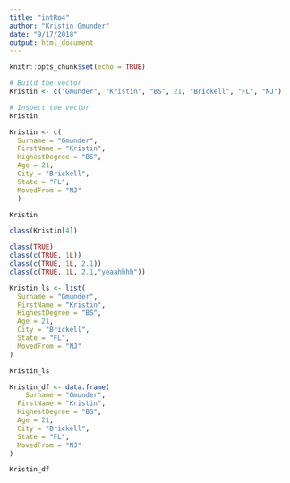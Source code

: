 ```yaml
---
title: "intRo4"
author: "Kristin Gmunder"
date: "9/17/2018"
output: html_document
---
```


```r
knitr::opts_chunk$set(echo = TRUE)
```

```r
# Build the vector
Kristin <- c("Gmunder", "Kristin", "BS", 21, "Brickell", "FL", "NJ")

# Inspect the vector
Kristin
```

```r
Kristin <- c(
  Surname = "Gmunder", 
  FirstName = "Kristin", 
  HighestDegree = "BS", 
  Age = 21, 
  City = "Brickell", 
  State = "FL", 
  MovedFrom = "NJ"
  )

Kristin
```

```r
class(Kristin[4])
```

```r
class(TRUE)
class(c(TRUE, 1L))
class(c(TRUE, 1L, 2.1))
class(c(TRUE, 1L, 2.1,"yeaahhhh"))
```

```r
Kristin_ls <- list(
  Surname = "Gmunder", 
  FirstName = "Kristin", 
  HighestDegree = "BS", 
  Age = 21, 
  City = "Brickell", 
  State = "FL", 
  MovedFrom = "NJ" 
)

Kristin_ls
```

```r
Kristin_df <- data.frame(
    Surname = "Gmunder", 
  FirstName = "Kristin", 
  HighestDegree = "BS", 
  Age = 21, 
  City = "Brickell", 
  State = "FL", 
  MovedFrom = "NJ" 
)

Kristin_df

```

